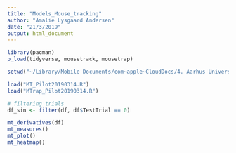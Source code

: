 ```yaml
---
title: "Models_Mouse_tracking"
author: "Amalie Lysgaard Andersen"
date: "21/3/2019"
output: html_document
---
```


```r
library(pacman)
p_load(tidyverse, mousetrack, mousetrap)

setwd("~/Library/Mobile Documents/com~apple~CloudDocs/4. Aarhus Universitet/4. Semester/3. Models for perception and action/5. Decisions in the hand/Mouse_tracking")
```

```r
load("MT_Pilot20190314.R")
load("MTrap_Pilot20190314.R")

# filtering trials
df_sin <- filter(df, df$TestTrial == 0)
```



```r
mt_derivatives(df) 
mt_measures() 
mt_plot()
mt_heatmap()
```

